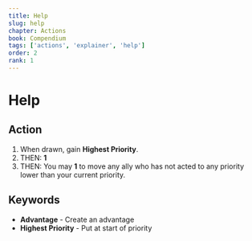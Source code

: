 ```yaml
---
title: Help
slug: help
chapter: Actions
book: Compendium
tags: ['actions', 'explainer', 'help']
order: 2
rank: 1
---
```



# Help

## Action

1.  When drawn, gain **Highest Priority**.
1.  THEN: **<InlineDefine uppercase term='advantage'/> 1**
1.  THEN: You may **<InlineDefine uppercase term='flip'/> 1** to move any ally who has not acted to any priority lower than your current priority.

## Keywords

-   **Advantage** - Create an advantage
-   **Highest Priority** - Put at start of priority
